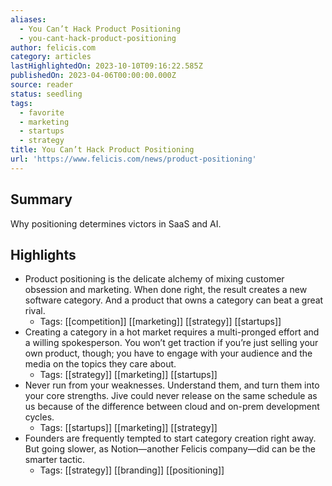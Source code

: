 ```yaml
---
aliases:
  - You Can’t Hack Product Positioning
  - you-cant-hack-product-positioning
author: felicis.com
category: articles
lastHighlightedOn: 2023-10-10T09:16:22.585Z
publishedOn: 2023-04-06T00:00:00.000Z
source: reader
status: seedling
tags:
  - favorite
  - marketing
  - startups
  - strategy
title: You Can’t Hack Product Positioning
url: 'https://www.felicis.com/news/product-positioning'
---
```

## Summary

Why positioning determines victors in SaaS and AI.

## Highlights

- Product positioning is the delicate alchemy of mixing customer obsession and marketing. When done right, the result creates a new software category. And a product that owns a category can beat a great rival.
    - Tags: [[competition]] [[marketing]] [[strategy]] [[startups]]
- Creating a category in a hot market requires a multi-pronged effort and a willing spokesperson. You won’t get traction if you’re just selling your own product, though; you have to engage with your audience and the media on the topics they care about.
    - Tags: [[strategy]] [[marketing]] [[startups]]
- Never run from your weaknesses. Understand them, and turn them into your core strengths. Jive could never release on the same schedule as us because of the difference between cloud and on-prem development cycles.
    - Tags: [[startups]] [[marketing]] [[strategy]]
- Founders are frequently tempted to start category creation right away. But going slower, as Notion—another Felicis company—did can be the smarter tactic.
    - Tags: [[strategy]] [[branding]] [[positioning]]
